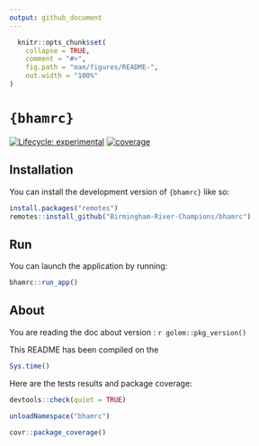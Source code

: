 ```yaml
---
output: github_document
---
```


<!-- README.md is generated from README.Rmd. Please edit that file -->

```r
  knitr::opts_chunk$set(
    collapse = TRUE,
    comment = "#>",
    fig.path = "man/figures/README-",
    out.width = "100%"
)
```

# `{bhamrc}`

<!-- badges: start -->
[![Lifecycle: experimental](https://img.shields.io/badge/lifecycle-experimental-orange.svg)](https://lifecycle.r-lib.org/articles/stages.html#experimental)
[![coverage](https://img.shields.io/endpoint?url=https://raw.githubusercontent.com/nmfs-ost/ghactions4r/refs/heads/badges/coverage-badge.json)](https://github.com/Birmingham-River-Champions/bhamrc/tree/badges)
<!-- badges: end -->

## Installation

You can install the development version of `{bhamrc}` like so:

```r
install.packages("remotes")
remotes::install_github("Birmingham-River-Champions/bhamrc")
```

## Run

You can launch the application by running:

```r
bhamrc::run_app()
```

## About

You are reading the doc about version : `r golem::pkg_version()`

This README has been compiled on the

```r
Sys.time()
```

Here are the tests results and package coverage:

```r
devtools::check(quiet = TRUE)
```

```r
unloadNamespace("bhamrc")
```

```r
covr::package_coverage()
```
